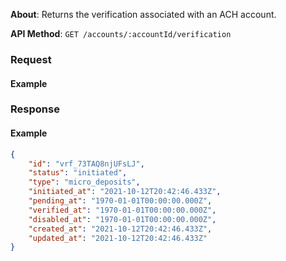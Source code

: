 

**About**: Returns the verification associated with an ACH account.

**API Method**: `GET /accounts/:accountId/verification`

### Request

#### Example
<VerificationRetrieve />

### Response

#### Example
```json
{
    "id": "vrf_73TAQ8njUFsLJ",
    "status": "initiated",
    "type": "micro_deposits",
    "initiated_at": "2021-10-12T20:42:46.433Z",
    "pending_at": "1970-01-01T00:00:00.000Z",
    "verified_at": "1970-01-01T00:00:00.000Z",
    "disabled_at": "1970-01-01T00:00:00.000Z",
    "created_at": "2021-10-12T20:42:46.433Z",
    "updated_at": "2021-10-12T20:42:46.433Z"
}
```
